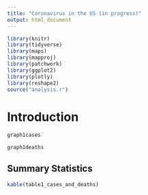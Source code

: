 ```yaml
---
title: "Coronavirus in the US (in progress)"
output: html_document
---
```

```r
library(knitr)
library(tidyverse)
library(maps)
library(mapproj)
library(patchwork)
library(ggplot2)
library(plotly)
library(reshape2)
source("analysis.r")
```

<!-- Brief Introduction, link to raw data -->
# Introduction

<!-- graph showing: number of cases and number of deaths across the whole US -->
```r
graph1cases
```

```r
graph1deaths
```

## Summary Statistics
```r
kable(table1_cases_and_deaths)
```

<!-- table showing total reported cases and deaths so far; total reported cases and deaths as of today; percent change in the past 14 days -->

<!-- map with widgets for
	hot spots  average daily cases per 100,000 people in the past week >>
	total cases
	total deaths
	deaths per capita
-->

<!-- graph showing number of cases, number of deaths, and number hospitalized by State -->

<!-- table showing total reported cases and deaths so far; total reported cases and deaths as of today; percent change in the past 14 days 
County with the highest across all 3 areas
County with the lowest across all 3 areas 
-->